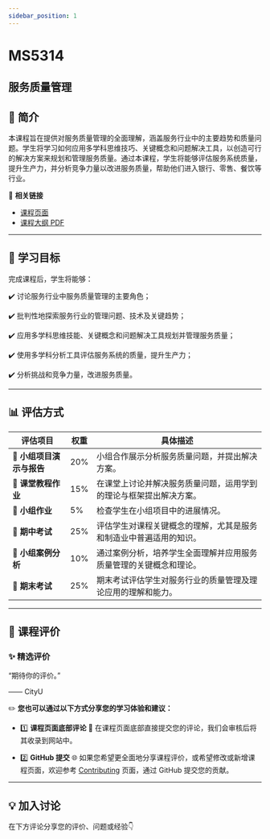 ```yaml
---
sidebar_position: 1
---
```


# MS5314
## 服务质量管理

## **📘 简介**
本课程旨在提供对服务质量管理的全面理解，涵盖服务行业中的主要趋势和质量问题。学生将学习如何应用多学科思维技巧、关键概念和问题解决工具，以创造可行的解决方案来规划和管理服务质量。通过本课程，学生将能够评估服务系统质量，提升生产力，并分析竞争力量以改进服务质量，帮助他们进入银行、零售、餐饮等行业。

🔗 **相关链接**
- [课程页面](https://www.cityu.edu.hk/catalogue/pg/202425/course/MS5314.htm)
- [课程大纲 PDF](https://www.cityu.edu.hk/catalogue/pg/202425/course/MS5314.pdf)

---

## **🎯 学习目标**

完成课程后，学生将能够：

✔️ 讨论服务行业中服务质量管理的主要角色；

✔️ 批判性地探索服务行业的管理问题、技术及关键趋势；

✔️ 应用多学科思维技能、关键概念和问题解决工具规划并管理服务质量；

✔️ 使用多学科分析工具评估服务系统的质量，提升生产力；

✔️ 分析挑战和竞争力量，改进服务质量。

---

## **📊 评估方式**

| **评估项目**          | **权重** | **具体描述**                                                                                       |
|----------------------|---------|---------------------------------------------------------------------------------------------------|
| **📄 小组项目演示与报告** | 20%     | 小组合作展示分析服务质量问题，并提出解决方案。                                                      |
| **📝 课堂教程作业**     | 15%     | 在课堂上讨论并解决服务质量问题，运用学到的理论与框架提出解决方案。                                  |
| **📄 小组作业**         | 5%      | 检查学生在小组项目中的进展情况。                                                                    |
| **📝 期中考试**         | 25%     | 评估学生对课程关键概念的理解，尤其是服务和制造业中普遍适用的知识。                                 |
| **📄 小组案例分析**     | 10%     | 通过案例分析，培养学生全面理解并应用服务质量管理的关键概念和理论。                               |
| **📝 期末考试**         | 25%     | 期末考试评估学生对服务行业的质量管理及理论应用的理解和能力。                                       |

---

## **💬 课程评价**

### ✨ **精选评价**
<div className={commentStyles.commentBox}>
    <p className={commentStyles.commentText}>
        “期待你的评价。”
    </p>
    <p className={commentStyles.commentAuthor}>—— CityU</p>
</div>

✏️ **您也可以通过以下方式分享您的学习体验和建议：**

- 1️⃣ **课程页面底部评论**
💬 在课程页面底部直接提交您的评论，我们会审核后将其收录到网站中。

- 2️⃣ **GitHub 提交**
🌐 如果您希望更全面地分享课程评价，或希望修改或新增课程页面，欢迎参考 [Contributing](/contributing) 页面，通过 GitHub 提交您的贡献。



---

## **💡 加入讨论**

在下方评论分享您的评价、问题或经验👇
<Utterances />
